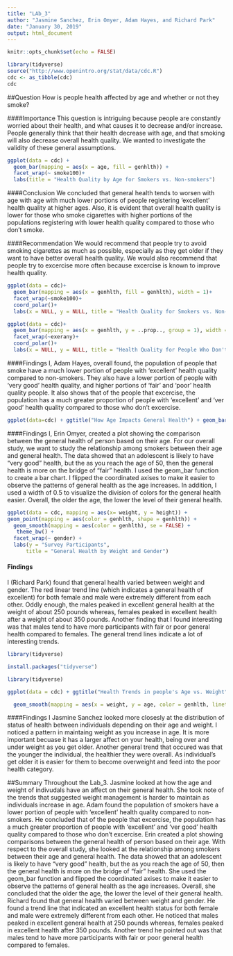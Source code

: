 ---
title: "LAb_3"
author: "Jasmine Sanchez, Erin Omyer, Adam Hayes, and Richard Park"
date: "January 30, 2019"
output: html_document
---

```{r, include=FALSE}
knitr::opts_chunk$set(echo = FALSE)

library(tidyverse)
source("http://www.openintro.org/stat/data/cdc.R")
cdc <- as_tibble(cdc)
cdc
```

##Question
How is people health affected by age and whether or not they smoke?

####Importance
This question is intriguing because people are constantly worried about their health, and what causes it to decrease and/or increase. People generally think that their health decrease with age, and that smoking will also decrease overall health quality. We wanted to investigate the validity of these general assumptions.

```{r}
ggplot(data = cdc) +
  geom_bar(mapping = aes(x = age, fill = genhlth)) +
  facet_wrap(~ smoke100)+
  labs(title = "Health Quality by Age for Smokers vs. Non-smokers")
```

####Conclusion
We concluded that general health tends to worsen with age with age with much lower portions of people registering 'excellent' health quality at higher ages.  Also, it is evident that overall health quality is lower for those who smoke cigarettes with higher portions of the populations registering with lower health quality compared to those who don't smoke.

####Recommendation
We would recommend that people try to avoid smoking cigarettes as much as possible, especially as they get older if they want to have better overall health quality. We would also recommend that people try to excercise more often because excercise is known to improve health quality.
```{r}
ggplot(data = cdc)+
  geom_bar(mapping = aes(x = genhlth, fill = genhlth), width = 1)+
  facet_wrap(~smoke100)+
  coord_polar()+
  labs(x = NULL, y = NULL, title = "Health Quality for Smokers vs. Non-smokers")

ggplot(data = cdc)+
  geom_bar(mapping = aes(x = genhlth, y = ..prop.., group = 1), width = 1)+
  facet_wrap(~exerany)+
  coord_polar()+
  labs(x = NULL, y = NULL, title = "Health Quality for People Who Don't Excercise vs People That Do ")

```

####Findings
I, Adam Hayes, overall found, the population of people that smoke have a much lower portion of people with 'excellent' health quality compared to non-smokers.  They also have a lower portion of people with 'very good' health quality, and higher portions of 'fair' and 'poor' health quality people. It also shows that of the people that excercise, the population has a much greater proportion of people with 'excellent' and 'ver good' health quality compared to those who don't excercise.

```{r}
ggplot(data=cdc) + ggtitle("How Age Impacts General Health") + geom_bar(mapping = aes(x = age, fill = genhlth),position = "jitter", width = 0.25) + coord_flip() 
```

####Findings
I, Erin Omyer, created a plot showing the comparison between the general health of person based on their age. For our overall study, we want to study the relationship among smokers between their age and general health. The data showed that an adolescent is likely to have "very good" health, but the as you reach the age of 50, then the general health is more on the bridge of "fair" health. I used the geom_bar function to create a bar chart. I flipped the coordinated axises to make it easier to observe the patterns of general health as the age increases. In addition, I used a width of 0.5 to visualize the division of colors for the general health easier. Overall, the older the age, the lower the level of their general health. 

```{r}
ggplot(data = cdc, mapping = aes(x= weight, y = height)) +
geom_point(mapping = aes(color = genhlth, shape = genhlth)) +
  geom_smooth(mapping = aes(color = genhlth), se = FALSE) +
   theme_bw() +
  facet_wrap(~ gender) +
  labs(y = "Survey Participants",
      title = "General Health by Weight and Gender")
```

#### Findings 
I (Richard Park) found that general health varied between weight and gender. The red linear trend line (which indicates a general health of excellent) for both female and male were extremely different from each other. Oddly enough, the males peaked in excellent general health at the weight of about 250 pounds whereas, females peaked in excellent health after a weight of about 350 pounds. Another finding that I found interesting was that males tend to have more participants with fair or poor general health compared to females. The general trend lines indicate a lot of interesting trends.

```{r}
library(tidyverse)

install.packages("tidyverse")

library(tidyverse)

ggplot(data = cdc) + ggtitle("Health Trends in people's Age vs. Weight") +

  geom_smooth(mapping = aes(x = weight, y = age, color = genhlth, linetype = genhlth))

```

####Findings
I Jasmine Sanchez looked more closesly at the distribution of status of health between individuals depending on their age and weight. I noticed a pattern in maintaing weight as you increase in age. It is more important becuase it has a larger affect on your health, being over and under weight as you get older. Another general trend that occured was that the younger the individual, the healthier they were overall. As individual's get older it is easier for them to become overweight and feed into the poor health category.  

##Summary
Throughout the Lab_3. Jasmine looked at how the age and weight of indivudals have an affect on their general health. She took note of the trends that suggested weight management is harder to maintain as individuals increase in age. Adam found the population of smokers have a lower portion of people with 'excellent' health quality compared to non-smokers. He concluded that of the people that excercise, the population has a much greater proportion of people with 'excellent' and 'ver good' health quality compared to those who don't excercise. Erin created a plot showing comparisons between the general health of person based on their age. With respect to the overall study, she looked at the relationship among smokers between their age and general health. The data showed that an adolescent is likely to have "very good" health, but the as you reach the age of 50, then the general health is more on the bridge of "fair" health. She used the geom_bar function and flipped the coordinated axises to make it easier to observe the patterns of general health as the age increases. Overall, she concluded that the older the age, the lower the level of their general health. Richard found that general health varied between weight and gender. He found a trend line that indicated an excellent health status for both female and male were extremely different from each other. He noticed that males peaked in excellent general health at 250 pounds whereas, females peaked in excellent health after 350 pounds. Another trend he pointed out was that males tend to have more participants with fair or poor general health compared to females.
